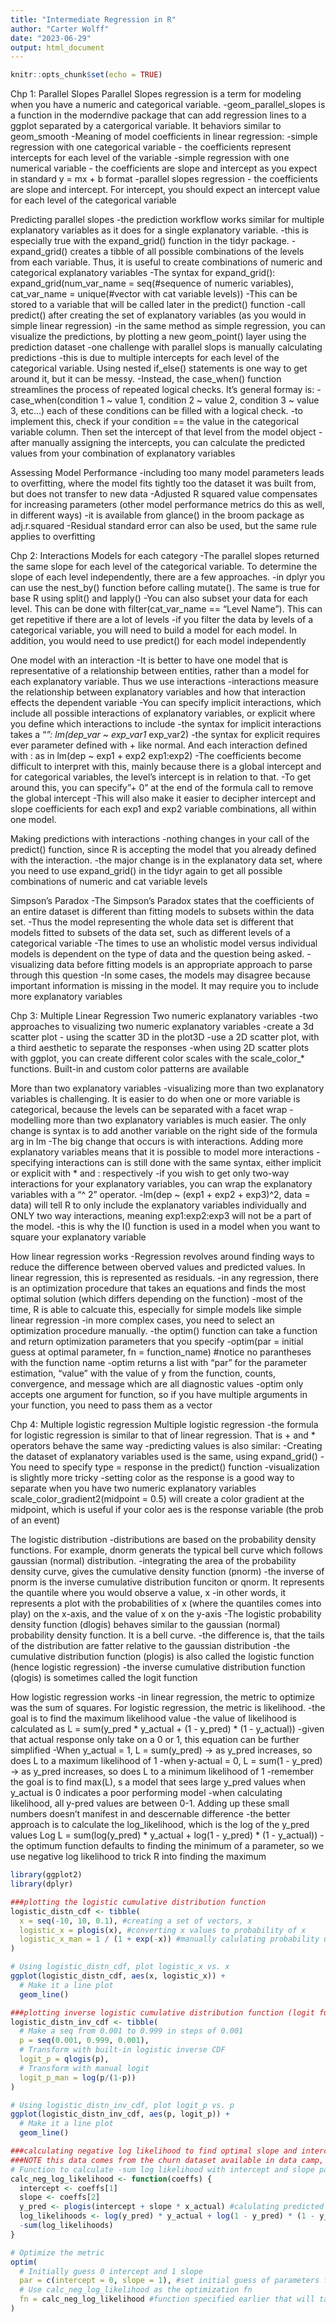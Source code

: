 ---
title: "Intermediate Regression in R"
author: "Carter Wolff"
date: "2023-06-29"
output: html_document
---

```{r setup, include=FALSE}
knitr::opts_chunk$set(echo = TRUE)
```
Chp 1: Parallel Slopes
Parallel Slopes regression is a term for modeling when you have a numeric and categorical variable. 
-geom_parallel_slopes is a function in the moderndive package that can add regression lines to a ggplot separated by a catergorical variable. It behaviors similar to geom_smooth
-Meaning of model coefficients in linear regression:
    -simple regression with one categorical variable - the coefficients represent intercepts for each level of the variable
    -simple regression with one numerical variable - the coefficients are slope and intercept as you expect in standard y = mx + b format
    -parallel slopes regression - the coefficients are slope and intercept. For intercept, you should expect an intercept value for each level of the categorical variable

Predicting parallel slopes
-the prediction workflow works similar for multiple explanatory variables as it does for a single explanatory variable.
  -this is especially true with the expand_grid() function in the tidyr package.
    -expand_grid() creates a tibble of all possible combinations of the levels from each variable. Thus, it is useful to create combinations of numeric and categorical         explanatory variables
    -The syntax for expand_grid(): expand_grid(num_var_name = seq(#sequence of numeric variables), cat_var_name = unique(#vector with cat variable levels))
      -This can be stored to a variable that will be called later in the predict() function
  -call predict() after creating the set of explanatory variables (as you would in simple linear regression)
  -in the same method as simple regression, you can visualize the predictions, by plotting a new geom_point() layer using the prediction dataset
-one challenge with parallel slops is manually calculating predictions
  -this is due to multiple intercepts for each level of the categorical variable. Using nested if_else() statements is one way to get around it, but it can be messy. 
    -Instead, the case_when() function streamlines the process of repeated logical checks. It's general formay is:
        -case_when(condition 1 ~ value 1, condition 2 ~ value 2, condition 3 ~ value 3, etc...) each of these conditions can be filled with a logical check.
          -to implement this, check if your condition == the value in the categorical variable column. Then set the intercept of that level from the model object
  -after manually assigning the intercepts, you can calculate the predicted values from your combination of explanatory variables
  
Assessing Model Performance
-including too many model parameters leads to overfitting, where the model fits tightly too the dataset it was built from, but does not transfer to new data
  -Adjusted R squared value compensates for increasing parameters (other model performance metrics do this as well, in different ways)
    -it is available from glance() in the broom package as adj.r.squared
-Residual standard error can also be used, but the same rule applies to overfitting

Chp 2: Interactions
Models for each category
-The parallel slopes returned the same slope for each level of the categorical variable. To determine the slope of each level independently, there are a few approaches.
  -in dplyr you can use the nest_by() function before calling mutate(). The same is true for base R using split() and lapply()
  -You can also subset your data for each level. This can be done with filter(cat_var_name == "Level Name"). This can get repetitive if there are a lot of levels
    -if you filter the data by levels of a categorical variable, you will need to build a model for each model. In addition, you would need to use predict() for each         model independently

One model with an interaction
-It is better to have one model that is representative of a relationship between entities, rather than a model for each explanatory variable. Thus we use interactions
  -interactions measure the relationship between explanatory variables and how that interaction effects the dependent variable
  -You can specify implicit interactions, which include all possible interactions of explanatory variables, or explicit where you define which interactions to include
    -the syntax for implicit interactions takes a "*": lm(dep_var ~ exp_var1 * exp_var2)
    -the syntax for explicit requires ever parameter defined with + like normal. And each interaction defined with : as in lm(dep ~ exp1 + exp2 exp1:exp2)
-The coefficients become difficult to interpret with this, mainly because there is a global intercept and for categorical variables, the level's intercept is in         relation to that.
  -To get around this, you can specify "+ 0" at the end of the formula call to remove the global intercept
-This will also make it easier to decipher intercept and slope coefficients for each exp1 and exp2 variable combinations, all within one model.

Making predictions with interactions
-nothing changes in your call of the predict() function, since R is accepting the model that you already defined with the interaction. 
-the major change is in the explanatory data set, where you need to use expand_grid() in the tidyr again to get all possible combinations of numeric and cat variable levels

Simpson's Paradox
-The Simpson's Paradox states that the coefficients of an entire dataset is different than fitting models to subsets within the data set. 
  -Thus the model representing the whole data set is different that models fitted to subsets of the data set, such as different levels of a categorical variable
-The times to use an wholistic model versus individual models is dependent on the type of data and the question being asked.
  -visualizing data before fitting models is an appropriate approach to parse through this question
-In some cases, the models may disagree because important information is missing in the model. It may require you to include more explanatory variables

Chp 3: Multiple Linear Regression
Two numeric explanatory variables
-two approaches to visualizing two numeric explanatory variables
  -create a 3d scatter plot - using the scatter 3D in the plot3D
  -use a 2D scatter plot, with a third aesthetic to separate the responses
-when using 2D scatter plots with ggplot, you can create different color scales with the scale_color_* functions. Built-in and custom color patterns are available
  
More than two explanatory variables
-visualizing more than two explanatory variables is challenging. It is easier to do when one or more variable is categorical, because the levels can be separated with a facet wrap
-modelling more than two explanatory variables is much easier. The only change is syntax is to add another variable on the right side of the formula arg in lm
  -The big change that occurs is with interactions. Adding more explanatory variables means that it is possible to model more interactions
  -specifying interactions can is still done with the same syntax, either implicit or explicit with * and : respectively
-if you wish to get only two-way interactions for your explanatory variables, you can wrap the explanatory variables with a "^ 2" operator.
  -lm(dep ~ (exp1 + exp2 + exp3)^2, data = data) will tell R to only include the explanatory variables individually and ONLY two way interactions, meaning exp1:exp2:exp3 will not be a part of the model.
    -this is why the I() function is used in a model when you want to square your explanatory variable

How linear regression works
-Regression revolves around finding ways to reduce the difference between oberved values and predicted values. In linear regression, this is represented as residuals.
  -in any regression, there is an optimization procedure that takes an equations and finds the most optimal solution (which differs depending on the function)
  -most of the time, R is able to calcuate this, especially for simple models like simple linear regression
  -in more complex cases, you need to select an optimization procedure manually.
-the optim() function can take a function and return optimization parameters that you specify
  -optim(par = initial guess at optimal parameter, fn = function_name) #notice no parantheses with the function name
  -optim returns a list with "par" for the parameter estimation, "value" with the value of y from the function, counts, convergence, and message which are all diagnostic values
  -optim only accepts one argument for function, so if you have multiple arguments in your function, you need to pass them as a vector
  
Chp 4: Multiple logistic regression
Multiple logistic regression
-the formula for logistic regression is similar to that of linear regression. That is + and * operators behave the same way
-predicting values is also similar:
  -Creating the dataset of explanatory variables used is the same, using expand_grid()
  -You need to specify type = response in the predict() function
-visualization is slightly more tricky
  -setting color as the response is a good way to separate when you have two numeric explanatory variables
    scale_color_gradient2(midpoint = 0.5) will create a color gradient at the midpoint, which is useful if your color aes is the response variable (the prob of an event)

The logistic distribution
-distributions are based on the probability density functions. For example, dnorm generats the typical bell curve which follows gaussian (normal) distribution. 
-integrating the area of the probability density curve, gives the cumulative density function (pnorm)
-the inverse of pnorm is the inverse cumulative distribution funciton or qnorm. It represents the quantile where you would observe a value, x
  -in other words, it represents a plot with the probabilities of x (where the quantiles comes into play) on the x-axis, and the value of x on the y-axis
-The logistic probability density function (dlogis) behaves similar to the gaussian (normal) probability density function. It is a bell curve.
  -the difference is, that the tails of the distribution are fatter relative to the gaussian distribution
-the cumulative distribution function (plogis) is also called the logistic function (hence logistic regression)
-the inverse cumulative distribution function (qlogis) is sometimes called the logit function

How logistic regression works
-in linear regression, the metric to optimize was the sum of squares. For logistic regression, the metric is likelihood. 
  -the goal is to find the maximum likelihood value
  -the value of likelihood is calculated as L = sum(y_pred * y_actual + (1 - y_pred) * (1 - y_actual))
    -given that actual response only take on a 0 or 1, this equation can be further simplified
      -When y_actual = 1, L = sum(y_pred) -> as y_pred increases, so does L to a maximum likelihood of 1
      -when y-actual = 0, L = sum(1 - y_pred) -> as y_pred increases, so does L to a minimum likelihood of 1
      -remember the goal is to find max(L), s a model that sees large y_pred values when y_actual is 0 indicates a poor performing model
-when calculating likelihood, all y-pred values are between 0-1. Adding up these small numbers doesn't manifest in and descernable difference
  -the better approach is to calculate the log_likelihood, which is the log of the y_pred values
    Log L = sum(log(y_pred) * y_actual + log(1 - y_pred) * (1 - y_actual))
-the optimum function defaults to finding the minimum of a parameter, so we use negative log likelihood to trick R into finding the maximum



```{r}
library(ggplot2)
library(dplyr)

###plotting the logistic cumulative distribution function
logistic_distn_cdf <- tibble(
  x = seq(-10, 10, 0.1), #creating a set of vectors, x
  logistic_x = plogis(x), #converting x values to probability of x
  logistic_x_man = 1 / (1 + exp(-x)) #manually calulating probability using the logistic function - should equal logistic_x values
)

# Using logistic_distn_cdf, plot logistic_x vs. x
ggplot(logistic_distn_cdf, aes(x, logistic_x)) +
  # Make it a line plot
  geom_line()

###plotting inverse logistic cumulative distribution function (logit function)
logistic_distn_inv_cdf <- tibble(
  # Make a seq from 0.001 to 0.999 in steps of 0.001
  p = seq(0.001, 0.999, 0.001),
  # Transform with built-in logistic inverse CDF
  logit_p = qlogis(p), 
  # Transform with manual logit
  logit_p_man = log(p/(1-p))
) 

# Using logistic_distn_inv_cdf, plot logit_p vs. p
ggplot(logistic_distn_inv_cdf, aes(p, logit_p)) +
  # Make it a line plot
  geom_line()

###calculating negative log likelihood to find optimal slope and intercept of logistic function
###NOTE this data comes from the churn dataset available in data camp, but not readily available for import
# Function to calculate -sum log likelihood with intercept and slope parameters passed in a vector coeffs
calc_neg_log_likelihood <- function(coeffs) {
  intercept <- coeffs[1]
  slope <- coeffs[2]
  y_pred <- plogis(intercept + slope * x_actual) #calulating predicted y-values under assumption of logistic cumulative distribution function
  log_likelihoods <- log(y_pred) * y_actual + log(1 - y_pred) * (1 - y_actual)
  -sum(log_likelihoods)
}

# Optimize the metric
optim(
  # Initially guess 0 intercept and 1 slope
  par = c(intercept = 0, slope = 1), #set initial guess of parameters for slope and intercept
  # Use calc_neg_log_likelihood as the optimization fn 
  fn = calc_neg_log_likelihood #function specified earlier that will take the vector coeffs (i.e., intercept = 0, slope = 1)
)

```

  